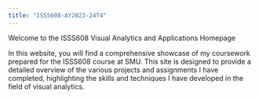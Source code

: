 ```yaml
---
title: "ISSS608-AY2023-24T4"
---
```

Welcome to the ISSS608 Visual Analytics and Applications Homepage

In this website, you will find a comprehensive showcase of my coursework prepared for the ISSS608 course at SMU. This site is designed to provide a detailed overview of the various projects and assignments I have completed, highlighting the skills and techniques I have developed in the field of visual analytics.
